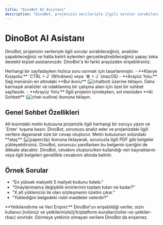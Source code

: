 ```yaml
---
title: "DinoBot AI Asistanı"
description: "DinoBot, projenizin verileriyle ilgili sorular sorabileceğiniz, analizler yapabileceğiniz ve hatta belirli eylemleri gerçekleştirebileceğiniz yapay zeka destekli kişisel asistanınızdır."
---
```


# DinoBot AI Asistanı

DinoBot, projenizin verileriyle ilgili sorular sorabileceğiniz, analizler yapabileceğiniz ve hatta belirli eylemleri gerçekleştirebileceğiniz yapay zeka destekli kişisel asistanınızdır. DinoBot'a iki farklı arayüzden erişebilirsiniz.

<CardGroup cols={2}>
  <Card title="Hızlı Erişim Paneli" icon="lightning-bolt">
    Herhangi bir sayfadayken hızlıca soru sormak için tasarlanmıştır.
    - **Klavye Kısayolu:** `CTRL + J` (Windows) veya `⌘ + J` (macOS)
    - **Arayüz Yolu:** Sağ menünün en altındaki **Bul ikonu** (<img src="/images/chatBot.svg" alt="chatbot" className="inline align-middle dark:invert" style={{width: '16px', height: '16px', margin: 0}} />) üzerine tıklayın.
  </Card>
  <Card title="Tam Sayfa Sohbet Arayüzü" icon="chat-outline" href="/tr/yapay-zeka/ai-sohbet-sayfasi">
    Daha karmaşık analizler ve odaklanmış bir çalışma alanı için özel bir sohbet sayfasıdır.
    - **Arayüz Yolu:** İlgili projenin içindeyken, sol menüden **AI Sohbeti** (<img src="/icons/chat-outline.svg" alt="chat-outline" className="inline align-middle dark:invert" style={{width: '16px', height: '16px', margin: 0}} />) ikonuna tıklayın.
  </Card>
</CardGroup>

## Genel Sohbet Özellikleri

<AccordionGroup>
  <Accordion title="Soru Sorma ve Cevap Alma">
    Alt kısımdaki metin kutusuna projenizle ilgili herhangi bir soruyu yazın ve `Enter` tuşuna basın. DinoBot, sorunuzu analiz eder ve projenizdeki ilgili verilere dayanarak size bir cevap oluşturur.
  </Accordion>
  <Accordion title="Dosya Yükleme">
    Metin kutusunun solundaki **ataç** (<img src="/icons/paperclip.svg" alt="paperclip" className="inline align-middle dark:invert" style={{width: '16px', height: '16px', margin: 0}} />) ikonuna tıklayarak, sorunuzla ilgili PDF gibi belgeler yükleyebilirsiniz. DinoBot, sorunuzu yanıtlarken bu belgenin içeriğini de dikkate alacaktır.
  </Accordion>
  <Accordion title="Kaynaklar">
    DinoBot, cevabını oluştururken kullandığı veri kaynaklarını veya ilgili belgeleri genellikle cevabının altında belirtir.
  </Accordion>
</AccordionGroup>

## Örnek Sorular

- "En yüksek maliyetli 5 maliyet kodunu listele."
- "Onaylanmamış değişiklik emirlerinin toplam tutarı ne kadar?"
- "X alt yüklenicisi ile olan sözleşmenin özetini çıkar."
- "Yüklediğim belgedeki riskli maddeler nelerdir?"

<Note>
  **Yetkilendirme ve Veri Erişimi:** DinoBot'un erişebildiği veriler, sizin kullanıcı [rolünüz ve yetkilerinizle](/tr/platform-kurallari/roller-ve-yetkiler-rbac) sınırlıdır. Görmeye yetkiniz olmayan verilere DinoBot da erişemez.
</Note>
